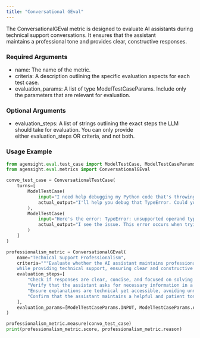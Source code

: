 ```yaml
---
title: "Conversational GEval"
---
```


The ConversationalGEval metric is designed to evaluate AI assistants during technical support conversations. It ensures that the assistant maintains a professional tone and provides clear, constructive responses.

### **Required Arguments**

- name: The name of the metric.
- criteria: A description outlining the specific evaluation aspects for each test case.
- evaluation_params: A list of type ModelTestCaseParams. Include only the parameters that are relevant for evaluation.

### **Optional Arguments**

- evaluation_steps: A list of strings outlining the exact steps the LLM should take for evaluation. You can only provide either evaluation_steps OR criteria, and not both.

### **Usage Example**

```python
from agensight.eval.test_case import ModelTestCase, ModelTestCaseParams, ConversationalTestCase
from agensight.eval.metrics import ConversationalGEval

convo_test_case = ConversationalTestCase(
    turns=[
        ModelTestCase(
            input="I need help debugging my Python code that's throwing a TypeError",
            actual_output="I'll help you debug that TypeError. Could you please share the error message and the relevant code snippet?"
        ),
        ModelTestCase(
            input="Here's the error: TypeError: unsupported operand type(s) for +: 'int' and 'str'",
            actual_output="I see the issue. This error occurs when trying to concatenate an integer and a string. Let's fix this by converting the integer to a string using str() or using string formatting."
        )
    ]
)

professionalism_metric = ConversationalGEval(
    name="Technical Support Professionalism",
    criteria="""Evaluate whether the AI assistant maintains professional and helpful communication
    while providing technical support, ensuring clear and constructive responses.""",
    evaluation_steps=[
        "Check if responses are clear, concise, and focused on solving the technical problem",
        "Verify that the assistant asks for necessary information in a polite manner",
        "Ensure explanations are technical yet accessible, avoiding unnecessary jargon",
        "Confirm that the assistant maintains a helpful and patient tone throughout the conversation"
    ],
    evaluation_params=[ModelTestCaseParams.INPUT, ModelTestCaseParams.ACTUAL_OUTPUT],
)

professionalism_metric.measure(convo_test_case)
print(professionalism_metric.score, professionalism_metric.reason)
```